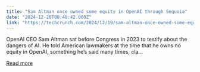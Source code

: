 ```yaml
---
title: "Sam Altman once owned some equity in OpenAI through Sequoia"
date: "2024-12-20T00:48:42.000Z"
link: "https://techcrunch.com/2024/12/19/sam-altman-once-owned-some-equity-in-openai-through-sequoia/"
---
```


OpenAI CEO Sam Altman sat before Congress in 2023 to testify about the dangers of AI. He told American lawmakers at the time that he owns no equity in OpenAI, something he&#8217;s said many times, cla...

[Read more](https://techcrunch.com/2024/12/19/sam-altman-once-owned-some-equity-in-openai-through-sequoia/)
